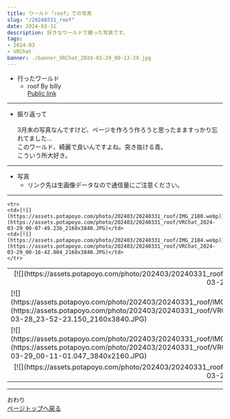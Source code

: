 ---
title: ワールド「roof」での写真
slug: "/20240331_roof"
date: 2024-03-31
description: 好きなワールドで撮った写真です。
tags:
- 2024-03
- VRChat
banner: ./banner_VRChat_2024-03-29_00-13-29.jpg
---

+ 行ったワールド
    + roof By bílly\
    [Public link](https://vrchat.com/home/launch?worldId=wrld_3c7af830-6371-4350-ad5b-b3661e7928a6)

------------------------------

+ 振り返って\
\
3月末の写真なんですけど、ページを作ろう作ろうと思ったまますっかり忘れてました…\
このワールド、綺麗で良いんですよね。突き抜ける青。\
こういう所大好き。

------------------------------
+ 写真
    + リンク先は生画像データなので通信量にご注意ください。
------------------------------

<table>

<tr>
    <td colspan="2">
        <div align="center">
        [![](https://assets.potapoyo.com/photo/202403/20240331_roof/IMG_2177.webp)](https://assets.potapoyo.com/photo/202403/20240331_roof/VRChat_2024-03-28_23-50-55.174_2160x3840.JPG)
        </div>
    </td>

</tr>
<tr>
    <td>[![](https://assets.potapoyo.com/photo/202403/20240331_roof/IMG_2178.webp)](https://assets.potapoyo.com/photo/202403/20240331_roof/VRChat_2024-03-28_23-52-23.150_2160x3840.JPG)</td>
    <td>[![](https://assets.potapoyo.com/photo/202403/20240331_roof/IMG_2179.webp)](https://assets.potapoyo.com/photo/202403/20240331_roof/VRChat_2024-03-28_23-59-13.940_2160x3840.JPG)</td>
</tr>
<tr>
    <td>[![](https://assets.potapoyo.com/photo/202403/20240331_roof/IMG_2182.webp)](https://assets.potapoyo.com/photo/202403/20240331_roof/VRChat_2024-03-29_00-11-01.047_3840x2160.JPG)</td>
    <td>[![](https://assets.potapoyo.com/photo/202403/20240331_roof/IMG_2181.webp)](https://assets.potapoyo.com/photo/202403/20240331_roof/VRChat_2024-03-29_00-10-47.228_3840x2160.JPG)</td>
</tr>
<tr>
    <td colspan="2">
        <div align="center">
        [![](https://assets.potapoyo.com/photo/202403/20240331_roof/IMG_2183.webp)](https://assets.potapoyo.com/photo/202403/20240331_roof/VRChat_2024-03-29_00-13-29.700_2160x3840.JPG)
        </div>
    </td>
</tr>
    
    <tr>
    <td>[![](https://assets.potapoyo.com/photo/202403/20240331_roof/IMG_2180.webp)](https://assets.potapoyo.com/photo/202403/20240331_roof/VRChat_2024-03-29_00-07-49.236_2160x3840.JPG)</td>
    <td>[![](https://assets.potapoyo.com/photo/202403/20240331_roof/IMG_2184.webp)](https://assets.potapoyo.com/photo/202403/20240331_roof/VRChat_2024-03-29_00-16-42.804_2160x3840.JPG)</td>
    </tr>

</table>

------
おわり\
<a href="#">ページトップへ戻る</a>